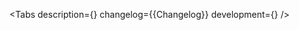 

<Meta of={Stories} />

<ComponentHeader
    name='Grid'
    version={packageJson.version}
    children='Используется для создания лейаута.'
/>

<Tabs
    description={<Description />}
    changelog={<Markdown>{Changelog}</Markdown>}
    development={<Development />}
/>
